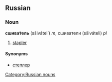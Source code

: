 ==Russian==
[[Category:Russian nouns]]
===Noun===
'''сшива́тель''' (sšivátel’) ''m'', сшиватели (sšiváteli) ''pl''

# [[stapler]]

====Synonyms====
*[[степлер]]